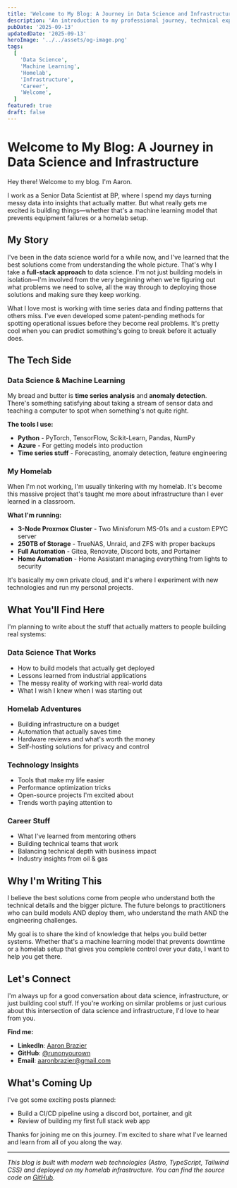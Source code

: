 ```yaml
---
title: 'Welcome to My Blog: A Journey in Data Science and Infrastructure'
description: 'An introduction to my professional journey, technical expertise, and vision for the future of data science and homelab infrastructure.'
pubDate: '2025-09-13'
updatedDate: '2025-09-13'
heroImage: '../../assets/og-image.png'
tags:
  [
    'Data Science',
    'Machine Learning',
    'Homelab',
    'Infrastructure',
    'Career',
    'Welcome',
  ]
featured: true
draft: false
---
```


# Welcome to My Blog: A Journey in Data Science and Infrastructure

Hey there! Welcome to my blog. I'm Aaron.

I work as a Senior Data Scientist at BP, where I spend my days turning messy data into insights that actually matter. But what really gets me excited is building things—whether that's a machine learning model that prevents equipment failures or a homelab setup.

## My Story

I've been in the data science world for a while now, and I've learned that the best solutions come from understanding the whole picture. That's why I take a **full-stack approach** to data science. I'm not just building models in isolation—I'm involved from the very beginning when we're figuring out what problems we need to solve, all the way through to deploying those solutions and making sure they keep working.

What I love most is working with time series data and finding patterns that others miss. I've even developed some patent-pending methods for spotting operational issues before they become real problems. It's pretty cool when you can predict something's going to break before it actually does.

## The Tech Side

### Data Science & Machine Learning

My bread and butter is **time series analysis** and **anomaly detection**. There's something satisfying about taking a stream of sensor data and teaching a computer to spot when something's not quite right.

**The tools I use:**

- **Python** - PyTorch, TensorFlow, Scikit-Learn, Pandas, NumPy
- **Azure** - For getting models into production
- **Time series stuff** - Forecasting, anomaly detection, feature engineering

### My Homelab

When I'm not working, I'm usually tinkering with my homelab. It's become this massive project that's taught me more about infrastructure than I ever learned in a classroom.

**What I'm running:**

- **3-Node Proxmox Cluster** - Two Minisforum MS-01s and a custom EPYC server
- **250TB of Storage** - TrueNAS, Unraid, and ZFS with proper backups
- **Full Automation** - Gitea, Renovate, Discord bots, and Portainer
- **Home Automation** - Home Assistant managing everything from lights to security

It's basically my own private cloud, and it's where I experiment with new technologies and run my personal projects.

## What You'll Find Here

I'm planning to write about the stuff that actually matters to people building real systems:

### Data Science That Works

- How to build models that actually get deployed
- Lessons learned from industrial applications
- The messy reality of working with real-world data
- What I wish I knew when I was starting out

### Homelab Adventures

- Building infrastructure on a budget
- Automation that actually saves time
- Hardware reviews and what's worth the money
- Self-hosting solutions for privacy and control

### Technology Insights

- Tools that make my life easier
- Performance optimization tricks
- Open-source projects I'm excited about
- Trends worth paying attention to

### Career Stuff

- What I've learned from mentoring others
- Building technical teams that work
- Balancing technical depth with business impact
- Industry insights from oil & gas

## Why I'm Writing This

I believe the best solutions come from people who understand both the technical details and the bigger picture. The future belongs to practitioners who can build models AND deploy them, who understand the math AND the engineering challenges.

My goal is to share the kind of knowledge that helps you build better systems. Whether that's a machine learning model that prevents downtime or a homelab setup that gives you complete control over your data, I want to help you get there.

## Let's Connect

I'm always up for a good conversation about data science, infrastructure, or just building cool stuff. If you're working on similar problems or just curious about this intersection of data science and infrastructure, I'd love to hear from you.

**Find me:**

- **LinkedIn**: [Aaron Brazier](https://linkedin.com/in/aaronbrazier)
- **GitHub**: [@runonyourown](https://github.com/runonyourown)
- **Email**: aaronbrazier@gmail.com

## What's Coming Up

I've got some exciting posts planned:

- Build a CI/CD pipeline using a discord bot, portainer, and git
- Review of building my first full stack web app

Thanks for joining me on this journey. I'm excited to share what I've learned and learn from all of you along the way.

---

_This blog is built with modern web technologies (Astro, TypeScript, Tailwind CSS) and deployed on my homelab infrastructure. You can find the source code on [GitHub](https://github.com/runonyourown/personal-site)._
